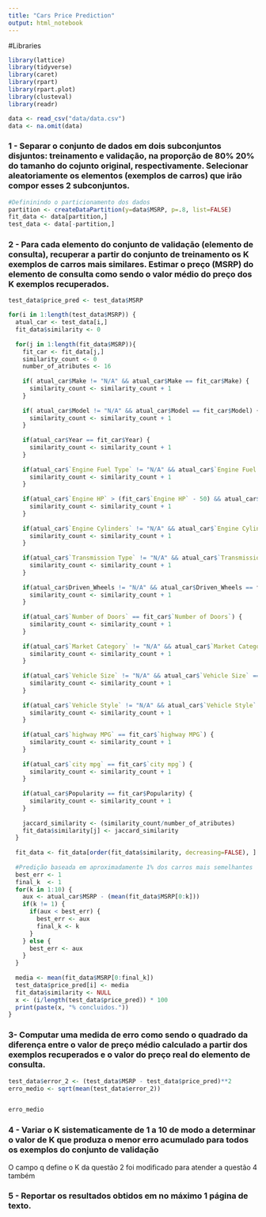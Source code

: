 ```yaml
---
title: "Cars Price Prediction"
output: html_notebook
---
```


#Libraries

```r
library(lattice)
library(tidyverse)
library(caret)
library(rpart)
library(rpart.plot)
library(clusteval)
library(readr)

data <- read_csv("data/data.csv")
data <- na.omit(data)
```

### 1 - Separar o conjunto de dados em dois subconjuntos disjuntos: treinamento e validação, na proporção de 80% 20% do tamanho do cojunto original, respectivamente. Selecionar aleatoriamente os elementos (exemplos de carros) que irão compor esses 2 subconjuntos. 
```r

#Defininindo o particionamento dos dados
partition <- createDataPartition(y=data$MSRP, p=.8, list=FALSE)
fit_data <- data[partition,]
test_data <- data[-partition,]
```


### 2 - Para cada elemento do conjunto de validação (elemento de consulta), recuperar a partir do conjunto de treinamento os K exemplos de carros mais similares. Estimar o preço (MSRP) do elemento de consulta como sendo o valor médio do preço dos K exemplos recuperados.

```r

test_data$price_pred <- test_data$MSRP

for(i in 1:length(test_data$MSRP)) {
  atual_car <- test_data[i,]
  fit_data$similarity <- 0
  
  for(j in 1:length(fit_data$MSRP)){
    fit_car <- fit_data[j,]
    similarity_count <- 0
    number_of_atributes <- 16
    
    if( atual_car$Make != "N/A" && atual_car$Make == fit_car$Make) {
      similarity_count <- similarity_count + 1
    }
    
    if( atual_car$Model != "N/A" && atual_car$Model == fit_car$Model) {
      similarity_count <- similarity_count + 1
    }
    
    if(atual_car$Year == fit_car$Year) {
      similarity_count <- similarity_count + 1
    }
    
    if(atual_car$`Engine Fuel Type` != "N/A" && atual_car$`Engine Fuel Type` == fit_car$`Engine Fuel Type`) {
      similarity_count <- similarity_count + 1
    }
    
    if(atual_car$`Engine HP` > (fit_car$`Engine HP` - 50) && atual_car$`Engine HP` < (fit_car$`Engine HP` + 50)) {
      similarity_count <- similarity_count + 1
    }
    
    if(atual_car$`Engine Cylinders` != "N/A" && atual_car$`Engine Cylinders` == fit_car$`Engine Cylinders`) {
      similarity_count <- similarity_count + 1
    }
    
    if(atual_car$`Transmission Type` != "N/A" && atual_car$`Transmission Type` == fit_car$`Transmission Type`) {
      similarity_count <- similarity_count + 1
    }
    
    if(atual_car$Driven_Wheels != "N/A" && atual_car$Driven_Wheels == fit_car$Driven_Wheels) {
      similarity_count <- similarity_count + 1
    }
    
    if(atual_car$`Number of Doors` == fit_car$`Number of Doors`) {
      similarity_count <- similarity_count + 1
    }
    
    if(atual_car$`Market Category` != "N/A" && atual_car$`Market Category` == fit_car$`Market Category`) {
      similarity_count <- similarity_count + 1
    }
    
    if(atual_car$`Vehicle Size` != "N/A" && atual_car$`Vehicle Size` == fit_car$`Vehicle Size`) {
      similarity_count <- similarity_count + 1
    }
    
    if(atual_car$`Vehicle Style` != "N/A" && atual_car$`Vehicle Style` == fit_car$`Vehicle Style`) {
      similarity_count <- similarity_count + 1
    }
    
    if(atual_car$`highway MPG` == fit_car$`highway MPG`) {
      similarity_count <- similarity_count + 1
    }
    
    if(atual_car$`city mpg` == fit_car$`city mpg`) {
      similarity_count <- similarity_count + 1
    }
    
    if(atual_car$Popularity == fit_car$Popularity) {
      similarity_count <- similarity_count + 1
    }
    
    jaccard_similarity <- (similarity_count/number_of_atributes)
    fit_data$similarity[j] <- jaccard_similarity
  }
  
  fit_data <- fit_data[order(fit_data$similarity, decreasing=FALSE), ]
  
  #Predição baseada em aproximadamente 1% dos carros mais semelhantes
  best_err <- 1
  final_k  <- 1 
  for(k in 1:10) {
    aux <- atual_car$MSRP - (mean(fit_data$MSRP[0:k]))
    if(k != 1) {
      if(aux < best_err) {
        best_err <- aux
        final_k <- k
      }
    } else {
      best_err <- aux
    }
  }
  
  media <- mean(fit_data$MSRP[0:final_k])
  test_data$price_pred[i] <- media
  fit_data$similarity <- NULL
  x <- (i/length(test_data$price_pred)) * 100
  print(paste(x, "% concluidos."))
}

```

### 3- Computar uma medida de erro como sendo o quadrado da diferença entre o valor de preço médio calculado a partir dos exemplos recuperados e o valor do preço real do elemento de consulta. 

```r
test_data$error_2 <- (test_data$MSRP - test_data$price_pred)**2
erro_medio <- sqrt(mean(test_data$error_2))


erro_medio
```

### 4 - Variar o K sistematicamente de 1 a 10 de modo a determinar o valor de K que produza o menor erro acumulado para todos os exemplos do conjunto de validação

O campo q define o K da questão 2 foi modificado para atender a questão 4 também

### 5 - Reportar os resultados obtidos em no máximo 1 página de texto.

